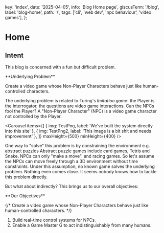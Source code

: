   key: 'index',
  date: '2025-04-05',
  info: 'Blog Home page',
  giscusTerm: '/blog',
  label: 'blog-home',
  path: '/',
  tags: ['cli', 'web dev', 'npc behaviour', 'video games'],
};




# Home

## Intent

This blog is concerned with a fun but difficult problem.

<Card id="underlying-problem"> 
**Underlying Problem**

Create a video game whose Non-Player Characters behave just like human-controlled characters.
</Card>

The underlying problem is related to Turing's _Imitation game_:
the Player is the interrogator,
the questions are video game interactions.
Can the NPCs fool the Player? <SideNote> A "Non-Player Character" (NPC) is a video game character not controlled by the Player.</SideNote>

<Carousel
  items={[
    { img: TestPng, label: 'We\'ve built the system directly into this site' },
    { img: TestPng2, label: 'This image is a bit shit and needs improvement' },
  ]}
  maxHeight={500}
  minHeight={400}
/>

One way to "solve" this problem is by constraining the environment e.g.
abstract puzzles <SideNote>Abstract puzzle games include card games, Tetris and Snake. NPCs can only  "make a move".</SideNote> and racing games.
So let's assume the NPCs
can move freely through a 3D environment without time constraints.
Under this assumption,
no known game solves the underlying problem.
Nothing even comes close.
It seems nobody knows how to tackle this problem directly.

But what about indirectly?
This brings us to our overall objectives:

<Card id="underlying-problem"> 
**Our Objectives**

{/* Create a video game whose Non-Player Characters behave just like human-controlled characters. */}

1. Build real-time control systems for NPCs.
2. Enable a Game Master <SideNote>G</SideNote> to act indistinguishably from many humans.
</Card>

